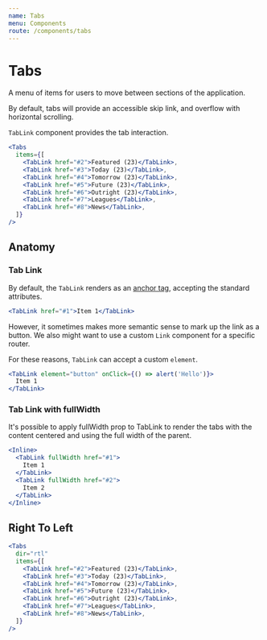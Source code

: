 ```yaml
---
name: Tabs
menu: Components
route: /components/tabs
---
```



# Tabs

A menu of items for users to move between sections of the application.

By default, tabs will provide an accessible skip link, and overflow with
horizontal scrolling.

`TabLink` component provides the tab interaction.

```jsx react-live
<Tabs
  items={[
    <TabLink href="#2">Featured (23)</TabLink>,
    <TabLink href="#3">Today (23)</TabLink>,
    <TabLink href="#4">Tomorrow (23)</TabLink>,
    <TabLink href="#5">Future (23)</TabLink>,
    <TabLink href="#6">Outright (23)</TabLink>,
    <TabLink href="#7">Leagues</TabLink>,
    <TabLink href="#8">News</TabLink>,
  ]}
/>
```

## Anatomy

### Tab Link

By default, the `TabLink` renders as an [anchor tag](https://developer.mozilla.org/en-US/docs/Web/HTML/Element/a),
accepting the standard attributes.

```jsx react-live
<TabLink href="#1">Item 1</TabLink>
```

However, it sometimes makes more semantic sense to mark up the link as a button.
We also might want to use a custom `Link` component for a specific router.

For these reasons, `TabLink` can accept a custom `element`.

```jsx react-live
<TabLink element="button" onClick={() => alert('Hello')}>
  Item 1
</TabLink>
```

### Tab Link with fullWidth

It's possible to apply fullWidth prop to TabLink to render the tabs with the content centered and using the full width of the parent.

```jsx react-live
<Inline>
  <TabLink fullWidth href="#1">
    Item 1
  </TabLink>
  <TabLink fullWidth href="#2">
    Item 2
  </TabLink>
</Inline>
```

## Right To Left

```jsx react-live
<Tabs
  dir="rtl"
  items={[
    <TabLink href="#2">Featured (23)</TabLink>,
    <TabLink href="#3">Today (23)</TabLink>,
    <TabLink href="#4">Tomorrow (23)</TabLink>,
    <TabLink href="#5">Future (23)</TabLink>,
    <TabLink href="#6">Outright (23)</TabLink>,
    <TabLink href="#7">Leagues</TabLink>,
    <TabLink href="#8">News</TabLink>,
  ]}
/>
```
